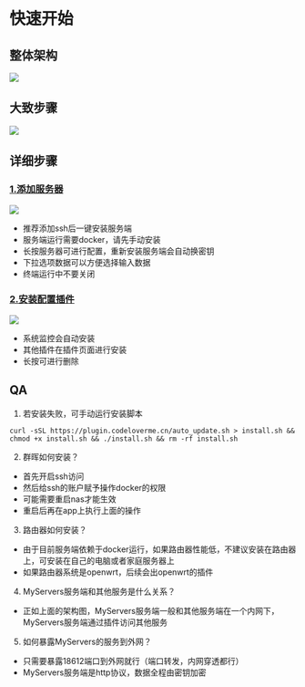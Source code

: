 
# 快速开始

## 整体架构
[![](https://plugin.codeloverme.cn/img/myservers.png)](https://plugin.codeloverme.cn/img/myservers.png)

## 大致步骤

[![](https://plugin.codeloverme.cn/img/jiaocheng.png)](https://plugin.codeloverme.cn/img/jiaocheng.png)

## 详细步骤

### [1.添加服务器](https://plugin.codeloverme.cn/img/1_add_server.png)
[![](https://plugin.codeloverme.cn/img/1_add_server.png)](https://plugin.codeloverme.cn/img/1_add_server.png)
- 推荐添加ssh后一键安装服务端
- 服务端运行需要docker，请先手动安装
- 长按服务器可进行配置，重新安装服务端会自动换密钥
- 下拉选项数据可以方便选择输入数据
- 终端运行中不要关闭
### [2.安装配置插件](https://plugin.codeloverme.cn/img/2_add_server.png)
[![](https://plugin.codeloverme.cn/img/2_add_server.png)](https://plugin.codeloverme.cn/img/2_add_server.png)
- 系统监控会自动安装
- 其他插件在插件页面进行安装
- 长按可进行删除


## QA
1. 若安装失败，可手动运行安装脚本
```shell
curl -sSL https://plugin.codeloverme.cn/auto_update.sh > install.sh && chmod +x install.sh && ./install.sh && rm -rf install.sh 
```

2. 群晖如何安装？
- 首先开启ssh访问
- 然后给ssh的账户赋予操作docker的权限
- 可能需要重启nas才能生效
- 重启后再在app上执行上面的操作

3. 路由器如何安装？
- 由于目前服务端依赖于docker运行，如果路由器性能低，不建议安装在路由器上，可安装在自己的电脑或者家庭服务器上
- 如果路由器系统是openwrt，后续会出openwrt的插件

4. MyServers服务端和其他服务是什么关系？
- 正如上面的架构图，MyServers服务端一般和其他服务端在一个内网下，MyServers服务端通过插件访问其他服务

5. 如何暴露MyServers的服务到外网？
- 只需要暴露18612端口到外网就行（端口转发，内网穿透都行）
- MyServers服务端是http协议，数据全程由密钥加密